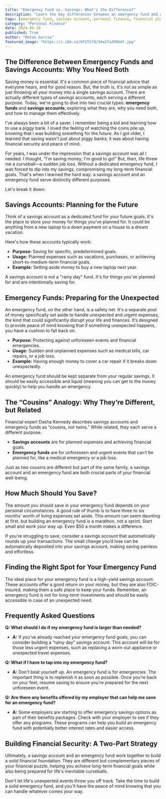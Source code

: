 ```yaml
---
title: "Emergency Fund vs. Savings: What's the Difference?"
description: "Learn the key differences between an emergency fund and a savings account. Discover why you need both to build a solid financial foundation and protect yourself from unexpected expenses."
tags: [emergency fund, savings account, personal finance, financial planning, money management, financial security, budgeting, saving money, financial goals, unexpected expenses]
category: "Personal Finance"
date: 2024-06-10
published: True
author: "Mateo Garcia"
featured_image: "https://i.ibb.co/6F2f17d/34a2fa299bdf.jpg"
---
```


## The Difference Between Emergency Funds and Savings Accounts: Why You Need Both

Saving money is essential.  It's a common piece of financial advice that everyone hears, and for good reason. But, the truth is, it's not as simple as just throwing all your money into a single savings account. There are actually different types of savings accounts, each serving a different purpose. Today, we're going to dive into two crucial types: **emergency funds** and **savings accounts**, exploring what they are, why you need both, and how to manage them effectively.  

I've always been a bit of a saver. I remember being a kid and learning how to use a piggy bank.  I loved the feeling of watching the coins pile up, knowing that I was building something for the future. As I got older, I learned that saving wasn't just about piggy banks; it was about having financial security and peace of mind.

For years, I was under the impression that a savings account was all I needed. I thought, “I'm saving money; I'm good to go!”  But, then, life threw me a curveball—a sudden job loss.  Without a dedicated emergency fund, I was forced to dip into my savings, compromising my long-term financial goals. That's when I learned the hard way: a savings account and an emergency fund serve distinctly different purposes.  

Let's break it down:

## Savings Accounts: Planning for the Future

Think of a savings account as a dedicated fund for your future goals. It's the place to store your money for things you’ve planned for.  It could be anything from a new laptop to a down payment on a house to a dream vacation.  

Here's how these accounts typically work:

* **Purpose:**  Saving for specific, predetermined goals.
* **Usage:**  Planned expenses such as vacations, purchases, or achieving short-to-medium-term financial goals. 
* **Example:** Setting aside money to buy a new laptop next year.

A savings account is not a "rainy day" fund.  It's for things you've planned for and are intentionally saving for. 

## Emergency Funds:  Preparing for the Unexpected

An emergency fund, on the other hand, is a safety net. It's a separate pool of money specifically set aside to handle unexpected and urgent expenses, the kind that could significantly disrupt your life and finances.  It’s designed to provide peace of mind knowing that if something unexpected happens, you have a cushion to fall back on.  

* **Purpose:**  Protecting against unforeseen events and financial emergencies.
* **Usage:**  Sudden and unplanned expenses such as medical bills, car repairs, or a job loss. 
* **Example:** Having enough money to cover a car repair if it breaks down unexpectedly. 

An emergency fund should be kept separate from your regular savings. It should be easily accessible and liquid (meaning you can get to the money quickly) to help you handle an emergency.  

##  The “Cousins” Analogy: Why They’re Different, but Related

Financial expert Dasha Kennedy describes savings accounts and emergency funds as “cousins, not twins.”  While related, they each serve a different purpose. 

* **Savings accounts** are for planned expenses and achieving financial goals.  
* **Emergency funds** are for unforeseen and urgent events that can’t be planned for, like a medical emergency or a job loss. 

Just as two cousins are different but part of the same family, a savings account and an emergency fund are both crucial parts of your financial well-being.

## How Much Should You Save?

The amount you should save in your emergency fund depends on your personal circumstances. A good rule of thumb is to have three to six months’ worth of living expenses set aside. This amount can seem daunting at first, but building an emergency fund is a marathon, not a sprint. Start small and work your way up. Even $50 a month makes a difference.

If you’re struggling to save, consider a savings account that automatically rounds up your transactions. The small change you’d lose can be automatically deposited into your savings account, making saving painless and effortless.  

##  Finding the Right Spot for Your Emergency Fund

The ideal place for your emergency fund is a high-yield savings account. These accounts offer a good return on your money, but they are also FDIC-insured, making them a safe place to keep your funds.  Remember, an emergency fund is not for long-term investments and should be easily accessible in case of an unexpected need.  

## Frequently Asked Questions

**Q: What should I do if my emergency fund is larger than needed?**

* **A:**  If you’ve already reached your emergency fund goals, you can consider building a “rainy day” savings account. This account will be for those less urgent expenses, such as replacing a worn-out appliance or unexpected travel expenses. 

**Q: What if I have to tap into my emergency fund?**

* **A:**  Don't beat yourself up.  An emergency fund is for emergencies. The important thing is to replenish it as soon as possible. Once you’re back on your feet, resume saving to ensure you’re prepared for the next unforeseen event.

**Q: Are there any benefits offered by my employer that can help me save for an emergency fund?**

* **A:** Some employers are starting to offer emergency savings options as part of their benefits packages.  Check with your employer to see if they offer any programs.  These programs can help you build an emergency fund with potentially better interest rates and easier access. 

##  Building Financial Security: A Two-Part Strategy

Ultimately, a savings account and an emergency fund work together to build a solid financial foundation.  They are different but complementary pieces of your financial puzzle, helping you achieve long-term financial goals while also being prepared for life's inevitable curveballs.

Don't let life's unexpected events throw you off track.  Take the time to build a solid emergency fund, and you'll have the peace of mind knowing that you can handle whatever comes your way.